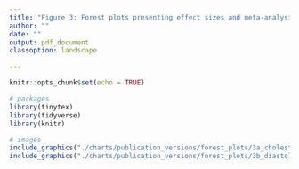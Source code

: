 ```yaml
---
title: "Figure 3: Forest plots presenting effect sizes and meta-analysis of selected physical health outcomes by persistent precarious employment exposure"
author: ""
date: ""
output: pdf_document
classoption: landscape

---
```


```r
knitr::opts_chunk$set(echo = TRUE)

# packages
library(tinytex)
library(tidyverse)
library(knitr)


```
```r
# images
include_graphics("./charts/publication_versions/forest_plots/3a_cholesterol.png")
include_graphics("./charts/publication_versions/forest_plots/3b_diastolic.png")

```
